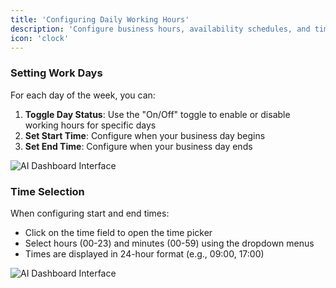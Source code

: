 ```yaml
---
title: 'Configuring Daily Working Hours'
description: 'Configure business hours, availability schedules, and time zone settings'
icon: 'clock'
---
```

### Setting Work Days

For each day of the week, you can:

1. **Toggle Day Status**: Use the "On/Off" toggle to enable or disable working hours for specific days
2. **Set Start Time**: Configure when your business day begins
3. **Set End Time**: Configure when your business day ends

![AI Dashboard Interface](/images/settings/working-hours/image1.png)

### Time Selection

When configuring start and end times:

- Click on the time field to open the time picker
- Select hours (00-23) and minutes (00-59) using the dropdown menus
- Times are displayed in 24-hour format (e.g., 09:00, 17:00)

![AI Dashboard Interface](/images/settings/working-hours/image2.png)
